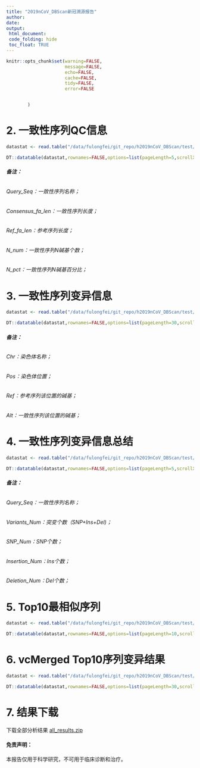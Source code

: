 ---
title: "2019nCoV_DBScan新冠溯源报告"
author:
date:
output:
 html_document:
 code_folding: hide
 toc_float: TRUE
---

```{r setup,echo=FALSE}
knitr::opts_chunk$set(warning=FALSE,
                      message=FALSE,
                      echo=FALSE,
                      cache=FALSE,
                      tidy=FALSE,
                      error=FALSE


        )
```


# 2. 一致性序列QC信息
```{r,include=FALSE}
datastat <- read.table("/data/fulongfei/git_repo/h2019nCoV_DBScan/test/data2_results/fasta.qc.xls",h=T)
```

```{r,echo=FALSE}
DT::datatable(datastat,rownames=FALSE,options=list(pageLength=5,scrollX=TRUE))
```

###### __备注：__
###### Query_Seq：一致性序列名称；
###### Consensus_fa_len：一致性序列长度；
###### Ref_fa_len：参考序列长度；
###### N_num：一致性序列N碱基个数；
###### N_pct：一致性序列N碱基百分比；


# 3. 一致性序列变异信息
```{r,include=FALSE}
datastat <- read.table("/data/fulongfei/git_repo/h2019nCoV_DBScan/test/data2_results/vcMerged.xls",h=T)
```

```{r,echo=FALSE}
DT::datatable(datastat,rownames=FALSE,options=list(pageLength=30,scrollX=TRUE))
```

###### __备注：__
###### Chr：染色体名称；
###### Pos：染色体位置；
###### Ref：参考序列该位置的碱基；
###### Alt：一致性序列该位置的碱基；


# 4. 一致性序列变异信息总结
```{r,include=FALSE}
datastat <- read.table("/data/fulongfei/git_repo/h2019nCoV_DBScan/test/data2_results/variants.summary.xls",h=T)
```

```{r,echo=FALSE}
DT::datatable(datastat,rownames=FALSE,options=list(pageLength=5,scrollX=TRUE))
```

###### __备注：__
###### Query_Seq：一致性序列名称；
###### Variants_Num：突变个数（SNP+Ins+Del)；
###### SNP_Num：SNP个数；
###### Insertion_Num：Ins个数；
###### Deletion_Num：Del个数；


# 5. Top10最相似序列
```{r,include=FALSE}
datastat <- read.table("/data/fulongfei/git_repo/h2019nCoV_DBScan/test/data2_results/similarity.based_on_variant_calling.top10.xls",h=T)
```

```{r,echo=FALSE}
DT::datatable(datastat,rownames=FALSE,options=list(pageLength=10,scrollX=TRUE))
```


# 6. vcMerged Top10序列变异结果
```{r,include=FALSE}
datastat <- read.table("/data/fulongfei/git_repo/h2019nCoV_DBScan/test/data2_results/vcMerged.xls",h=T)
```

```{r,echo=FALSE}
DT::datatable(datastat,rownames=FALSE,options=list(pageLength=30,scrollX=TRUE))
```

# 7. 结果下载

   下载全部分析结果 [all_results.zip](../results.zip)



#### 免责声明：

本报告仅用于科学研究，不可用于临床诊断和治疗。

